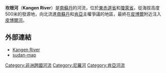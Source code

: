 '''坎根河'''（'''Kangen River'''）是[[南蘇丹|南蘇丹]]的河流，位於[[東赤道省|東赤道省]]和[[瓊萊省|瓊萊省]]，從海拔高度500米的發源地，向北流進[[南蘇丹|南蘇丹]]和[[肯亞|肯亞]]主權爭議的地區，最終在[[皮博爾|皮博爾]]附近注入[[皮博爾河|皮博爾河]]。

{{Coord|6|47|N|33|9|E|display=title|region:SD-04_type:river}}

==外部連結==
*[http://www.getamap.net/maps/sudan/%28su26%29/_kangen_river/ Kangen River]{{Wayback|url=http://www.getamap.net/maps/sudan/%28su26%29/_kangen_river/ |date=20111001223019 }}
*[http://www.geographicguide.net/africa/images/sudan-map.jpg sudan-map]{{Wayback|url=http://www.geographicguide.net/africa/images/sudan-map.jpg |date=20111008122525 }}

{{SouthSudan-stub}}
{{Kenya-stub}}
{{南蘇丹河流}}
{{DEFAULTSORT:Kangen}}
[[Category:非洲跨國河流|Category:非洲跨國河流]]
[[Category:尼羅河|Category:尼羅河]]
[[Category:肯亞河流|Category:肯亞河流]]